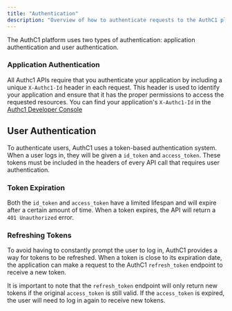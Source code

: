 ```yaml
---
title: "Authentication"
description: "Overview of how to authenticate requests to the AuthC1 platform"
---
```


The AuthC1 platform uses two types of authentication: application authentication and user authentication.

### Application Authentication

All Authc1 APIs require that you authenticate your application by including a unique `X-Authc1-Id` header in each request.
This header is used to identify your application and ensure that it has the proper permissions to access the requested resources.
You can find your application's `X-Authc1-Id` in the [Authc1 Developer Console](https://developers.authc1.com/applications)

## User Authentication

To authenticate users, AuthC1 uses a token-based authentication system. When a user logs in, they will be given a `id_token` and `access_token`. These tokens must be included in the headers of every API call that requires user authentication.

### Token Expiration

Both the `id_token` and `access_token` have a limited lifespan and will expire after a certain amount of time. When a token expires, the API will return a `401 Unauthorized` error.

### Refreshing Tokens

To avoid having to constantly prompt the user to log in, AuthC1 provides a way for tokens to be refreshed. When a token is close to its expiration date, the application can make a request to the AuthC1 `refresh_token` endpoint to receive a new token.

It is important to note that the `refresh_token` endpoint will only return new tokens if the original `access_token` is still valid. If the `access_token` is expired, the user will need to log in again to receive new tokens.